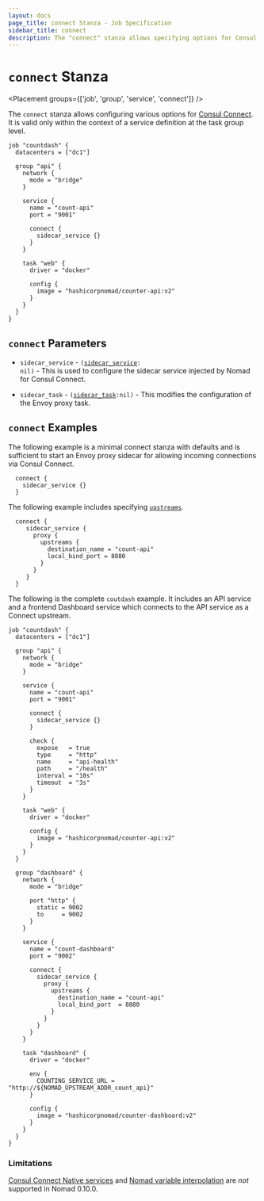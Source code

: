 ```yaml
---
layout: docs
page_title: connect Stanza - Job Specification
sidebar_title: connect
description: The "connect" stanza allows specifying options for Consul Connect integration
---
```


# `connect` Stanza

<Placement groups={['job', 'group', 'service', 'connect']} />

The `connect` stanza allows configuring various options for
[Consul Connect](/docs/integrations/consul-connect). It is
valid only within the context of a service definition at the task group
level.

```hcl
job "countdash" {
  datacenters = ["dc1"]

  group "api" {
    network {
      mode = "bridge"
    }

    service {
      name = "count-api"
      port = "9001"

      connect {
        sidecar_service {}
      }
    }

    task "web" {
      driver = "docker"

      config {
        image = "hashicorpnomad/counter-api:v2"
      }
    }
  }
}
```

## `connect` Parameters

- `sidecar_service` - <code>([sidecar_service][]: nil)</code> - This is used to configure the sidecar
  service injected by Nomad for Consul Connect.

- `sidecar_task` - <code>([sidecar_task][]:nil)</code> - This modifies the configuration of the Envoy
  proxy task.

## `connect` Examples

The following example is a minimal connect stanza with defaults and is
sufficient to start an Envoy proxy sidecar for allowing incoming connections
via Consul Connect.

```hcl
  connect {
    sidecar_service {}
  }
```

The following example includes specifying [`upstreams`][upstreams].

```hcl
  connect {
     sidecar_service {
       proxy {
         upstreams {
           destination_name = "count-api"
           local_bind_port = 8080
         }
       }
     }
  }
```

The following is the complete `coutdash` example. It includes an API service
and a frontend Dashboard service which connects to the API service as a Connect
upstream.

```hcl
job "countdash" {
  datacenters = ["dc1"]

  group "api" {
    network {
      mode = "bridge"
    }

    service {
      name = "count-api"
      port = "9001"

      connect {
        sidecar_service {}
      }

      check {
        expose   = true
        type     = "http"
        name     = "api-health"
        path     = "/health"
        interval = "10s"
        timeout  = "3s"
      }
    }

    task "web" {
      driver = "docker"

      config {
        image = "hashicorpnomad/counter-api:v2"
      }
    }
  }

  group "dashboard" {
    network {
      mode = "bridge"

      port "http" {
        static = 9002
        to     = 9002
      }
    }

    service {
      name = "count-dashboard"
      port = "9002"

      connect {
        sidecar_service {
          proxy {
            upstreams {
              destination_name = "count-api"
              local_bind_port  = 8080
            }
          }
        }
      }
    }

    task "dashboard" {
      driver = "docker"

      env {
        COUNTING_SERVICE_URL = "http://${NOMAD_UPSTREAM_ADDR_count_api}"
      }

      config {
        image = "hashicorpnomad/counter-dashboard:v2"
      }
    }
  }
}
```

### Limitations

[Consul Connect Native services][native] and [Nomad variable
interpolation][interpolation] are _not_ supported in Nomad 0.10.0.

[job]: /docs/job-specification/job 'Nomad job Job Specification'
[group]: /docs/job-specification/group 'Nomad group Job Specification'
[task]: /docs/job-specification/task 'Nomad task Job Specification'
[interpolation]: /docs/runtime/interpolation 'Nomad interpolation'
[sidecar_service]: /docs/job-specification/sidecar_service 'Nomad sidecar service Specification'
[sidecar_task]: /docs/job-specification/sidecar_task 'Nomad sidecar task config Specification'
[upstreams]: /docs/job-specification/upstreams 'Nomad sidecar service upstreams Specification'
[native]: https://www.consul.io/docs/connect/native.html
